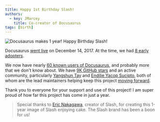 ```yaml
---
title: Happy 1st Birthday Slash!
authors:
  - key: JMarcey
    title: Co-creator of Docusaurus
tags: [birth]
---
```


![Docusaurus makes 1 year! Happy Birthday Slash!](/img/docusaurus-slash-first-birthday.svg)

Docusaurus [went live](https://v1.gityjf.io/blog/2017/12/14/introducing-docusaurus) on December 14, 2017. At the time, we had [8 early adopters](https://v1.gityjf.io/blog/2017/12/14/introducing-docusaurus#acknowledgements).

<!--truncate-->

We now have nearly [60 known users of Docusaurus](https://v1.gityjf.io/en/users), and probably more that we don't know about. We have [9K GitHub stars](https://github.com/it990110/docusaurus) and an active community, particularly [Yangshun Tay](https://twitter.com/yangshunz) and [Endilie Yacop Sucipto](https://twitter.com/endiliey), both of whom are the lead maintainers helping keep this project [moving forward](https://gityjf.io/blog/2018/09/11/Towards-Docusaurus-2).

Thank you to everyone for your support and use of this project! I am super proud of how far this project has come in just a year.

> Special thanks to [Eric Nakagawa](https://twitter.com/ericnakagawa), creator of Slash, for creating this 1-year image of Slash enjoying cake. The Slash brand has been a boon for us!
